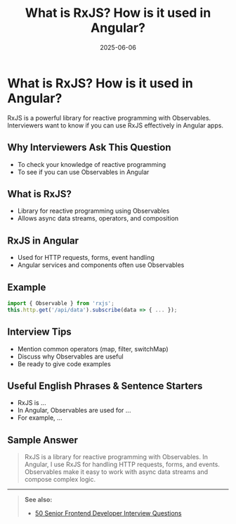 ﻿---
title: 'What is RxJS? How is it used in Angular?'
date: '2025-06-06'
tags: ['interview', 'angular', 'rxjs', 'observables']
draft: false
summary: 'A practical guide to RxJS and its use in Angular, with examples and interview tips.'
authors: ['default']
layout: PostSimple
---

# What is RxJS? How is it used in Angular?

RxJS is a powerful library for reactive programming with Observables. Interviewers want to know if you can use RxJS effectively in Angular apps.

## Why Interviewers Ask This Question

- To check your knowledge of reactive programming
- To see if you can use Observables in Angular

## What is RxJS?

- Library for reactive programming using Observables
- Allows async data streams, operators, and composition

## RxJS in Angular

- Used for HTTP requests, forms, event handling
- Angular services and components often use Observables

## Example

```ts
import { Observable } from 'rxjs';
this.http.get('/api/data').subscribe(data => { ... });
```

## Interview Tips

- Mention common operators (map, filter, switchMap)
- Discuss why Observables are useful
- Be ready to give code examples

## Useful English Phrases & Sentence Starters

- RxJS is ...
- In Angular, Observables are used for ...
- For example, ...

## Sample Answer

> RxJS is a library for reactive programming with Observables. In Angular, I use RxJS for handling HTTP requests, forms, and events. Observables make it easy to work with async data streams and compose complex logic.

---

> **See also:**
>
> - [50 Senior Frontend Developer Interview Questions](./50-frontend-senior-interview-questions)
